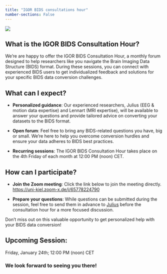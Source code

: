 ```yaml
---
title: "IGOR BIDS consultations hour"
number-sections: False
---
```


![](BIDS_Logo.png)

## What is the IGOR BIDS Consultation Hour?

We're are happy to offer the IGOR BIDS Consultation Hour, a monthly forum designed to help researchers like you navigate the Brain Imaging Data Structure (BIDS) format. During these sessions, you can connect with experienced BIDS users to get individualized feedback and solutions for your specific BIDS data conversion challenges.

## What can I expect?

- **Personalized guidance**: Our experienced researchers, Julius (EEG & motion data expertise) and Lennart (MRI expertise), will be available to answer your questions and provide tailored advice on converting your datasets to the BIDS format.

- **Open forum**: Feel free to bring any BIDS-related questions you have, big or small. We're here to help you overcome conversion hurdles and ensure your data adheres to BIDS best practices.

- **Recurring sessions**: The IGOR BIDS Consultation Hour takes place on the 4th Friday of each month at 12:00 PM (noon) CET.

## How can I participate?

- **Join the Zoom meeting**: Click the link below to join the meeting directly. <br>
[https://uni-kiel.zoom-x.de/j/65778224790](https://uni-kiel.zoom-x.de/j/65778224790)

- **Prepare your questions**: While questions can be submitted during the session, feel free to send them in advance to [Julius](mailto:j.welzel@neuologie.uni-kiel.de?subject=[IGOR%20BIDS]) before the consultation hour for a more focused discussion.

Don't miss out on this valuable opportunity to get personalized help with your BIDS data conversion!

## Upcoming Session:
Friday, January 24th; 12:00 PM (noon) CET

### We look forward to seeing you there!

